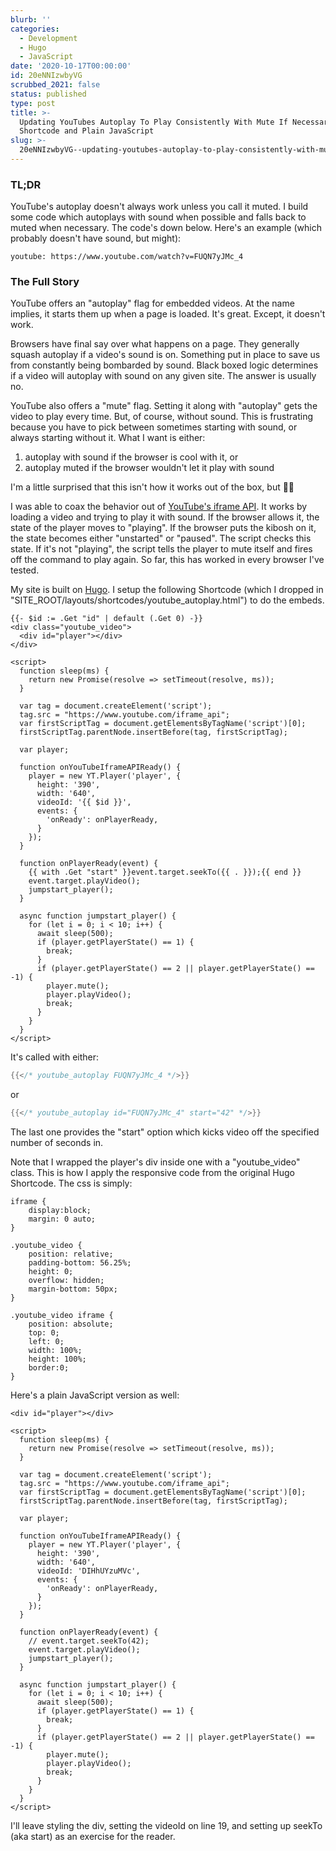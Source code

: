 ```yaml
---
blurb: ''
categories:
  - Development
  - Hugo
  - JavaScript
date: '2020-10-17T00:00:00'
id: 20eNNIzwbyVG
scrubbed_2021: false
status: published
type: post
title: >-
  Updating YouTubes Autoplay To Play Consistently With Mute If Necessary Hugo
  Shortcode and Plain JavaScript
slug: >-
  20eNNIzwbyVG--updating-youtubes-autoplay-to-play-consistently-with-mute-if-necessary-hugo-shortcode-and-plain-javascript
---
```


### TL;DR

YouTube's autoplay doesn't always work unless you call it muted. I build some code which autoplays with sound when possible and falls back to muted when necessary. The code's down below. Here's an example (which probably doesn't have sound, but might):

`youtube: https://www.youtube.com/watch?v=FUQN7yJMc_4`

### The Full Story

YouTube offers an "autoplay" flag for embedded videos. At the name implies, it starts them up when a page is loaded. It's great. Except, it doesn't work.

Browsers have final say over what happens on a page. They generally squash autoplay if a video's sound is on. Something put in place to save us from constantly being bombarded by sound. Black boxed logic determines if a video will autoplay with sound on any given site. The answer is usually no.

YouTube also offers a "mute" flag. Setting it along with "autoplay" gets the video to play every time. But, of course, without sound. This is frustrating because you have to pick between sometimes starting with sound, or always starting without it. What I want is either:

1. autoplay with sound if the browser is cool with it, or
2. autoplay muted if the browser wouldn't let it play with sound

I'm a little surprised that this isn't how it works out of the box, but 🤷‍♂️ 

I was able to coax the behavior out of [YouTube's iframe API](https://developers.google.com/youtube/iframe_api_reference). It works by loading a video and trying to play it with sound. If the browser allows it, the state of the player moves to "playing". If the browser puts the kibosh on it, the state becomes either "unstarted" or "paused". The script checks this state. If it's not "playing", the script tells the player to mute itself and fires off the command to play again. So far, this has worked in every browser I've tested. 

My site is built on [Hugo](https://gohugo.io). I setup the following Shortcode (which I dropped in "SITE_ROOT/layouts/shortcodes/youtube_autoplay.html") to do the embeds. 

```javascript{numberLines: true}
{{- $id := .Get "id" | default (.Get 0) -}}
<div class="youtube_video">
  <div id="player"></div>
</div>

<script>
  function sleep(ms) {
    return new Promise(resolve => setTimeout(resolve, ms));
  }

  var tag = document.createElement('script');
  tag.src = "https://www.youtube.com/iframe_api";
  var firstScriptTag = document.getElementsByTagName('script')[0];
  firstScriptTag.parentNode.insertBefore(tag, firstScriptTag);

  var player;

  function onYouTubeIframeAPIReady() {
    player = new YT.Player('player', {
      height: '390',
      width: '640',
      videoId: '{{ $id }}',
      events: {
        'onReady': onPlayerReady,
      }
    });
  }

  function onPlayerReady(event) {
    {{ with .Get "start" }}event.target.seekTo({{ . }});{{ end }}                
    event.target.playVideo();
    jumpstart_player();
  }

  async function jumpstart_player() {
    for (let i = 0; i < 10; i++) {
      await sleep(500);
      if (player.getPlayerState() == 1) {
        break;
      }
      if (player.getPlayerState() == 2 || player.getPlayerState() == -1) {
        player.mute();
        player.playVideo();
        break;
      }
    }
  }
</script>
```


It's called with either:

```go
{{</* youtube_autoplay FUQN7yJMc_4 */>}}
```

or 

```go
{{</* youtube_autoplay id="FUQN7yJMc_4" start="42" */>}}
```

The last one provides the "start" option which kicks video off the specified number of seconds in.

Note that I wrapped the player's div inside one with a "youtube_video" class. This is how I apply the responsive code from the original Hugo Shortcode. The css is simply:


```css{numberLines: true}
iframe {
	display:block;
	margin: 0 auto;
}

.youtube_video {
	position: relative; 
	padding-bottom: 56.25%; 
	height: 0; 
	overflow: hidden;
	margin-bottom: 50px;
}

.youtube_video iframe {
	position: absolute; 
	top: 0; 
	left: 0; 
	width: 100%; 
	height: 100%; 
	border:0;
}
```


Here's a plain JavaScript version as well:

```javascript{numberLines: true}
<div id="player"></div>

<script>
  function sleep(ms) {
    return new Promise(resolve => setTimeout(resolve, ms));
  }

  var tag = document.createElement('script');
  tag.src = "https://www.youtube.com/iframe_api";
  var firstScriptTag = document.getElementsByTagName('script')[0];
  firstScriptTag.parentNode.insertBefore(tag, firstScriptTag);

  var player;

  function onYouTubeIframeAPIReady() {
    player = new YT.Player('player', {
      height: '390',
      width: '640',
      videoId: 'DIHhUYzuMVc',
      events: {
        'onReady': onPlayerReady,
      }
    });
  }

  function onPlayerReady(event) {
    // event.target.seekTo(42);
    event.target.playVideo();
    jumpstart_player();
  }

  async function jumpstart_player() {
    for (let i = 0; i < 10; i++) {
      await sleep(500);
      if (player.getPlayerState() == 1) {
        break;
      }
      if (player.getPlayerState() == 2 || player.getPlayerState() == -1) {
        player.mute();
        player.playVideo();
        break;
      }
    }
  }
</script>
```

I'll leave styling the div, setting the videoId on line 19, and setting up seekTo (aka start) as an exercise for the reader.
